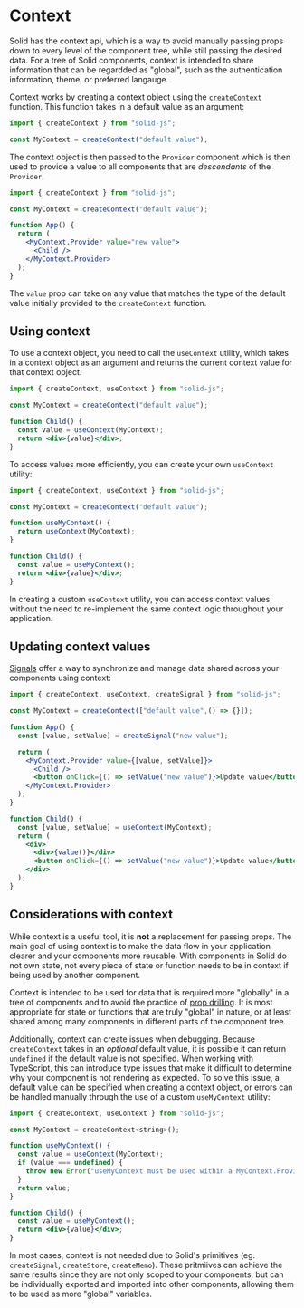 # Context

Solid has the context api, which is a way to avoid manually passing props down to every level of the component tree, while still passing the desired data.
For a tree of Solid components, context is intended to share information that can be regardded as "global", such as the authentication information, theme, or preferred langauge.

Context works by creating a context object using the [`createContext`](/reference/createContext) function.
This function takes in a default value as an argument:

```jsx
import { createContext } from "solid-js";

const MyContext = createContext("default value");
```

The context object is then passed to the `Provider` component which is then used to provide a value to all components that are *descendants* of the `Provider`.

```jsx
import { createContext } from "solid-js";

const MyContext = createContext("default value");

function App() {
  return (
    <MyContext.Provider value="new value">
      <Child />
    </MyContext.Provider>
  );
}
```

The `value` prop can take on any value that matches the type of the default value initially provided to the `createContext` function.

## Using context

To use a context object, you need to call the `useContext` utility, which takes in a context object as an argument and returns the current context value for that context object.

```jsx
import { createContext, useContext } from "solid-js";

const MyContext = createContext("default value");

function Child() {
  const value = useContext(MyContext);
  return <div>{value}</div>;
}
```

To access values more efficiently, you can create your own `useContext` utility:

```jsx
import { createContext, useContext } from "solid-js";

const MyContext = createContext("default value");

function useMyContext() {
  return useContext(MyContext);
}

function Child() {
  const value = useMyContext();
  return <div>{value}</div>;
}
```

In creating a custom `useContext` utility, you can access context values without the need to re-implement the same context logic throughout your application.

## Updating context values

[Signals](/concepts/signals) offer a way to synchronize and manage data shared across your components using context:

```jsx
import { createContext, useContext, createSignal } from "solid-js";

const MyContext = createContext(["default value",() => {}]);

function App() {
  const [value, setValue] = createSignal("new value");

  return (
    <MyContext.Provider value={[value, setValue]}>
      <Child />
      <button onClick={() => setValue("new value")}>Update value</button>
    </MyContext.Provider>
  );
}

function Child() {
  const [value, setValue] = useContext(MyContext);
  return (
    <div>
      <div>{value()}</div>
      <button onClick={() => setValue("new value")}>Update value</button>
    </div>
  );
}
```

## Considerations with context

While context is a useful tool, it is **not** a replacement for passing props.
The main goal of using context is to make the data flow in your application clearer and your components more reusable. 
With components in Solid do not own state, not every piece of state or function needs to be in context if being used by another component.

Context is intended to be used for data that is required more "globally" in a tree of components and to avoid the practice of [prop drilling](https://developer.mozilla.org/en-US/docs/Learn/Tools_and_testing/Client-side_JavaScript_frameworks/Main_features#:~:text=The%20problem%20of%20passing%20data%20through%20many%20layers%20of%20components%20is%20called%20prop%20drilling%2C%20and%20it%27s%20not%20ideal%20for%20large%20applications.).
It is most appropriate for state or functions that are truly "global" in nature, or at least shared among many components in different parts of the component tree.

Additionally, context can create issues when debugging.
Because `createContext` takes in an *optional* default value, it is possible it can return `undefined` if the default value is not specified.
When working with TypeScript, this can introduce type issues that make it difficult to determine why your component is not rendering as expected.
To solve this issue, a default value can be specified when creating a context object, or errors can be handled manually through the use of a custom `useMyContext` utility:

```jsx
import { createContext, useContext } from "solid-js";

const MyContext = createContext<string>();

function useMyContext() {
  const value = useContext(MyContext);
  if (value === undefined) {
    throw new Error("useMyContext must be used within a MyContext.Provider");
  }
  return value;
}

function Child() {
  const value = useMyContext();
  return <div>{value}</div>;
}
```

In most cases, context is not needed due to Solid's primitives (eg. `createSignal`, `createStore`, `createMemo`).
These pritmiives can achieve the same results since they are not only scoped to your components, but can be individually exported and imported into other components, allowing them to be used as more "global" variables.